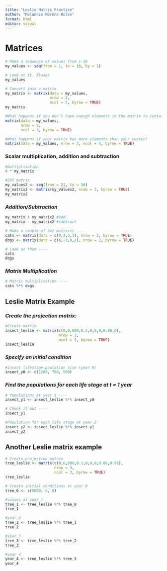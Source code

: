 ```yaml
---
title: "Leslie Matrix Practice"
author: "Melannie Moreno Rolon"
format: html
editor: visual
---
```


# Matrices

```r
# Make a sequence of values from 1-10
my_values <- seq(from = 1, to = 10, by = 1)

# Look at it. Always
my_values
```

```r
# Convert into a matrix
my_matrix <- matrix(data = my_values, 
                    nrow = 2, 
                    ncol = 5, byrow = TRUE)
my_matrix
```

```r
#What happens if you don’t have enough elements in the matrix to contain your vector?
matrix(data = my_values, 
       nrow = 2,
       ncol = 3, byrow = TRUE)
```

```r
#What happens if your matrix has more elements than your vector?
matrix(data = my_values, nrow = 3, ncol = 4, byrow = TRUE)
```

### **Scalar multiplication, addition and subtraction**

```r
#multiplication
4 * my_matrix
```

```r
#2X5 matrix
my_values2 <- seq(from = 21, to = 30)
my_matrix2 <- matrix(my_values2, nrow = 2, byrow = TRUE)
my_matrix2
```

### *Addition/Subtraction*

```r
my_matrix + my_matrix2 #add
my_matrix - my_matrix2 #subtract
```

```r
# Make a couple of 2x2 matrices ----
cats <- matrix(data = c(0,4,3,1), nrow = 2, byrow = TRUE)
dogs <- matrix(data = c(6,-3,0,2), nrow = 2, byrow = TRUE)

# Look at them ----
cats
dogs
```

### *Matrix Multiplication*

```r
# Matrix multiplication ----
cats %*% dogs
```

## Leslie Matrix Example

### ***Create the projection matrix:***

```r
#Create matrix
insect_leslie <- matrix(c(0,0,600,0.2,0,0,0,0.08,0),
                        nrow = 3, 
                        ncol = 3, byrow = TRUE)
insect_leslie
```

### ***Specify an initial condition***

```r
#insect lifestage poulation size (year 0)
insect_y0 <- c(1200, 700, 500)
```

### ***Find the populations for each life stage at t = 1 year***

```r
# Populations at year 1 ----
insect_y1 <- insect_leslie %*% insect_y0

# Check it out ----
insect_y1 
```

```r
#Population for each life stage at year 2
insect_y2 <- insect_leslie %*% insect_y1
insect_y2
```

## **Another Leslie matrix example**

```r
# Create projection matrix
tree_leslie <- matrix(c(0,0,500,0.1,0,0,0,0.06,0.95),
                      nrow = 3,
                      ncol = 3, byrow = TRUE)
tree_leslie
```

```r
# Create initial conditions at year 0
tree_0 <- c(5000, 0, 0)

#values at year 1
tree_1 <- tree_leslie %*% tree_0
tree_1

#year 2
tree_2 <- tree_leslie %*% tree_1
tree_2

#year 3
tree_3 <- tree_leslie %*% tree_2
tree_3

#year 4
year_4 <- tree_leslie %*% tree_3
year_4
```
